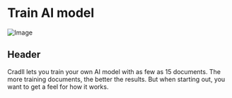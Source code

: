 # Train AI model
![Image](../static/img/m.jpeg)
## Header
Cradll lets you train your own AI model with as few as 15 documents. The more training documents, the better the results. But when starting out, you want to get a feel for how it works.
